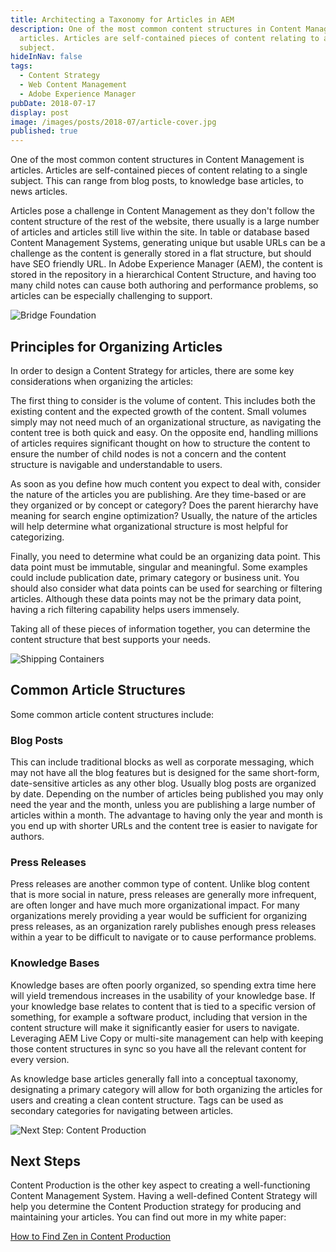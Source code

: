 ```yaml
---
title: Architecting a Taxonomy for Articles in AEM
description: One of the most common content structures in Content Management is
  articles. Articles are self-contained pieces of content relating to a single
  subject.
hideInNav: false
tags:
  - Content Strategy
  - Web Content Management
  - Adobe Experience Manager
pubDate: 2018-07-17
display: post
image: /images/posts/2018-07/article-cover.jpg
published: true
---
```


One of the most common content structures in Content Management is articles. Articles are self-contained pieces of content relating to a single subject. This can range from blog posts, to knowledge base articles, to news articles. 

  
Articles pose a challenge in Content Management as they don't follow the content structure of the rest of the website, there usually is a large number of articles and articles still live within the site. In table or database based Content Management Systems, generating unique but usable URLs can be a challenge as the content is generally stored in a flat structure, but should have SEO friendly URL. In Adobe Experience Manager (AEM), the content is stored in the repository in a hierarchical Content Structure, and having too many child notes can cause both authoring and performance problems, so articles can be especially challenging to support.  

  

![Bridge Foundation](/images/posts/2018-07/foundation-bridge.jpg)

  
## Principles for Organizing Articles

  
In order to design a Content Strategy for articles, there are some key considerations when organizing the articles:  

  
The first thing to consider is the volume of content. This includes both the existing content and the expected growth of the content. Small volumes simply may not need much of an organizational structure, as navigating the content tree is both quick and easy. On the opposite end, handling millions of articles requires significant thought on how to structure the content to ensure the number of child nodes is not a concern and the content structure is navigable and understandable to users.

  
As soon as you define how much content you expect to deal with, consider the nature of the articles you are publishing. Are they time-based or are they organized or by concept or category? Does the parent hierarchy have meaning for search engine optimization? Usually, the nature of the articles will help determine what organizational structure is most helpful for categorizing.  

  
Finally, you need to determine what could be an organizing data point. This data point must be immutable, singular and meaningful. Some examples could include publication date, primary category or business unit. You should also consider what data points can be used for searching or filtering articles. Although these data points may not be the primary data point, having a rich filtering capability helps users immensely.  

  
Taking all of these pieces of information together, you can determine the content structure that best supports your needs. 

  

![Shipping Containers](/images/posts/2018-07/shipping-containers.jpg)

  
## Common Article Structures

  
Some common article content structures include:

  
### Blog Posts

  
This can include traditional blocks as well as corporate messaging, which may not have all the blog features but is designed for the same short-form, date-sensitive articles as any other blog. Usually blog posts are organized by date. Depending on the number of articles being published you may only need the year and the month, unless you are publishing a large number of articles within a month. The advantage to having only the year and month is you end up with shorter URLs and the content tree is easier to navigate for authors.

  
### Press Releases

  
Press releases are another common type of content. Unlike blog content that is more social in nature, press releases are generally more infrequent, are often longer and have much more organizational impact. For many organizations merely providing a year would be sufficient for organizing press releases, as an organization rarely publishes enough press releases within a year to be difficult to navigate or to cause performance problems.

  
### Knowledge Bases

  
Knowledge bases are often poorly organized, so spending extra time here will yield tremendous increases in the usability of your knowledge base. If your knowledge base relates to content that is tied to a specific version of something, for example a software product, including that version in the content structure will make it significantly easier for users to navigate. Leveraging AEM Live Copy or multi-site management can help with keeping those content structures in sync so you have all the relevant content for every version.

  
As knowledge base articles generally fall into a conceptual taxonomy, designating a primary category will allow for both organizing the articles for users and creating a clean content structure. Tags can be used as secondary categories for navigating between articles.

  

![Next Step: Content Production](/images/posts/2018-07/writing.jpg)

## Next Steps


Content Production is the other key aspect to creating a well-functioning Content Management System. Having a well-defined Content Strategy will help you determine the Content Production strategy for producing and maintaining your articles. You can find out more in my white paper:

[How to Find Zen in Content Production](https://www.perficient.com/insights/guides/2018/how-to-find-zen-in-content-production)  
